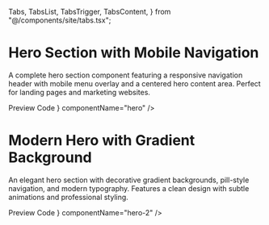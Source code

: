   Tabs,
  TabsList,
  TabsTrigger,
  TabsContent,
} from "@/components/site/tabs.tsx";

<HideTOC />

# Hero Section with Mobile Navigation

A complete hero section component featuring a responsive navigation header with mobile menu overlay and a centered hero content area. Perfect for landing pages and marketing websites.

<Tabs defaultValue="preview" className="">
  <TabsList>
    <TabsTrigger value="preview">Preview</TabsTrigger>
    <TabsTrigger value="code">Code</TabsTrigger>
  </TabsList>
  <TabsContent value="preview">
    <ComponentRenderer component={<Hero />} componentName="hero" />
  </TabsContent>
  <TabsContent value="code">
    <CodeBlock filePath="src/app/docs/hero/hero.tsx" />
  </TabsContent>
</Tabs>

# Modern Hero with Gradient Background

An elegant hero section with decorative gradient backgrounds, pill-style navigation, and modern typography. Features a clean design with subtle animations and professional styling.

<Tabs defaultValue="preview" className="">
  <TabsList>
    <TabsTrigger value="preview">Preview</TabsTrigger>
    <TabsTrigger value="code">Code</TabsTrigger>
  </TabsList>
  <TabsContent value="preview">
    <ComponentRenderer component={<Hero2 />} componentName="hero-2" />
  </TabsContent>
  <TabsContent value="code">
    <CodeBlock filePath="src/app/docs/hero/hero2.tsx" />
  </TabsContent>
</Tabs>
